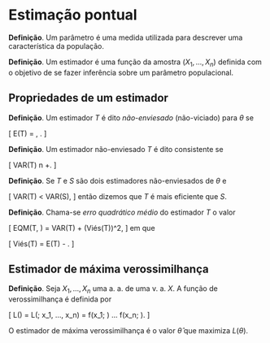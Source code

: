 # Estimação pontual

**Definição**. Um parâmetro é uma medida utilizada para descrever uma característica da população.

**Definição**. Um estimador é uma função da amostra $(X_1, ..., X_n)$ definida com o objetivo de se fazer inferência sobre um parâmetro populacional.

## Propriedades de um estimador

**Definição**. Um estimador $T$ é dito *não-enviesado* (não-viciado) para $\theta$ se

\[
E(T) = \theta, \quad \text{para todo } \theta.
\]

**Definição**. Um estimador não-enviesado $T$ é dito consistente se

\[
VAR(T) \longrightarrow 0 \quad \text{quando} \quad n \longrightarrow +\infty.
\]

**Definição**. Se $T$ e $S$ são dois estimadores não-enviesados de $\theta$ e 

\[
VAR(T) < VAR(S),
\]
então dizemos que $T$ é mais eficiente que $S$.

**Definição**. Chama-se *erro quadrático médio* do estimador $T$ o valor

\[
EQM(T, \theta) = VAR(T) + (Viés(T))^2,
\]
em que

\[
Viés(T) = E(T) - \theta.
\]

## Estimador de máxima verossimilhança

**Definição**. Seja $X_1, ..., X_n$ uma a. a. de uma v. a. $X$. A função de verossimilhança é definida por 

\[
L(\theta) = L(\theta; x_1, ..., x_n) = f(x_1; \theta) ... f(x_n; \theta).
\]

O estimador de máxima verossimilhança é o valor $\hat{\theta}$ que maximiza $L(\theta)$.
